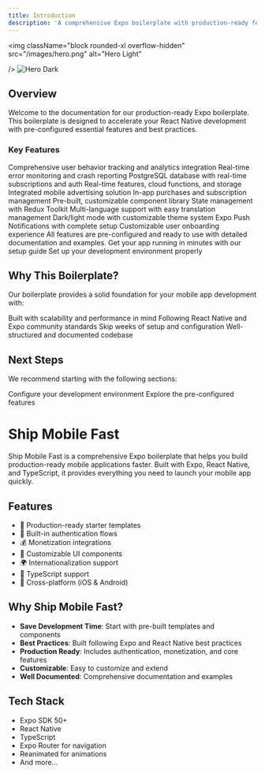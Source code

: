 ```yaml
---
title: Introduction
description: 'A comprehensive Expo boilerplate with production-ready features'
---
```


<img
  className="block rounded-xl overflow-hidden"
  src="/images/hero.png"
  alt="Hero Light"

/>
<img
  className="hidden dark:block rounded-xl overflow-hidden"
  src="/images/hero-dark.svg"
  alt="Hero Dark"
/>

## Overview

Welcome to the documentation for our production-ready Expo boilerplate. This boilerplate is designed to accelerate your React Native development with pre-configured essential features and best practices.

### Key Features

<AccordionGroup>
  <Accordion icon="chart-line" title="Analytics & Monitoring">
    <CardGroup cols={2}>
      <Card title="PostHog Analytics">
        Comprehensive user behavior tracking and analytics integration
      </Card>
      <Card title="Sentry Error Tracking">
        Real-time error monitoring and crash reporting
      </Card>
    </CardGroup>
  </Accordion>

  <Accordion icon="database" title="Backend Solutions">
    <CardGroup cols={2}>
      <Card title="Supabase">
        PostgreSQL database with real-time subscriptions and auth
      </Card>
      <Card title="Firebase">
        Real-time features, cloud functions, and storage
      </Card>
    </CardGroup>
  </Accordion>

  <Accordion icon="money-bill" title="Monetization">
    <CardGroup cols={2}>
      <Card title="AdMob">
        Integrated mobile advertising solution
      </Card>
      <Card title="RevenueCat">
        In-app purchases and subscription management
      </Card>
    </CardGroup>
  </Accordion>

  <Accordion icon="puzzle-piece" title="Core Features">
    <CardGroup cols={2}>
      <Card title="UI Components">
        Pre-built, customizable component library
      </Card>
      <Card title="Redux Integration">
        State management with Redux Toolkit
      </Card>
      <Card title="i18n Support">
        Multi-language support with easy translation management
      </Card>
      <Card title="Theming">
        Dark/light mode with customizable theme system
      </Card>
    </CardGroup>
  </Accordion>

  <Accordion icon="bell" title="User Engagement">
    <CardGroup cols={2}>
      <Card title="Push Notifications">
        Expo Push Notifications with complete setup
      </Card>
      <Card title="Onboarding Flow">
        Customizable user onboarding experience
      </Card>
    </CardGroup>
  </Accordion>
</AccordionGroup>

<Note>
All features are pre-configured and ready to use with detailed documentation and examples.
</Note>

<CardGroup cols={2}>
  <Card
    title="Quick Start"
    icon="rocket"
    href="/quickstart"
  >
    Get your app running in minutes with our setup guide
  </Card>
  <Card
    title="Environment Setup"
    icon="screwdriver-wrench"
    href="/setup"
  >
    Set up your development environment properly
  </Card>
</CardGroup>

## Why This Boilerplate?

Our boilerplate provides a solid foundation for your mobile app development with:

<CardGroup cols={2}>
  <Card
    title="Production Ready"
    icon="check-circle"
  >
    Built with scalability and performance in mind
  </Card>
  <Card
    title="Best Practices"
    icon="code"
  >
    Following React Native and Expo community standards
  </Card>
  <Card
    title="Time Saving"
    icon="clock"
  >
    Skip weeks of setup and configuration
  </Card>
  <Card
    title="Maintainable"
    icon="wrench"
  >
    Well-structured and documented codebase
  </Card>
</CardGroup>

## Next Steps

We recommend starting with the following sections:

<CardGroup cols={2}>
  <Card
    title="Environment Setup"
    icon="gear"
    href="/setup"
  >
    Configure your development environment
  </Card>
  <Card
    title="Core Features"
    icon="layer-group"
    href="/features/overview"
  >
    Explore the pre-configured features
  </Card>
</CardGroup>

# Ship Mobile Fast

Ship Mobile Fast is a comprehensive Expo boilerplate that helps you build production-ready mobile applications faster. Built with Expo, React Native, and TypeScript, it provides everything you need to launch your mobile app quickly.

## Features

- 🚀 Production-ready starter templates
- 🔐 Built-in authentication flows
- 💰 Monetization integrations
- 🎨 Customizable UI components
- 🌍 Internationalization support
- 🎯 TypeScript support
- 📱 Cross-platform (iOS & Android)

## Why Ship Mobile Fast?

- **Save Development Time**: Start with pre-built templates and components
- **Best Practices**: Built following Expo and React Native best practices
- **Production Ready**: Includes authentication, monetization, and core features
- **Customizable**: Easy to customize and extend
- **Well Documented**: Comprehensive documentation and examples

## Tech Stack

- Expo SDK 50+
- React Native
- TypeScript
- Expo Router for navigation
- Reanimated for animations
- And more...
